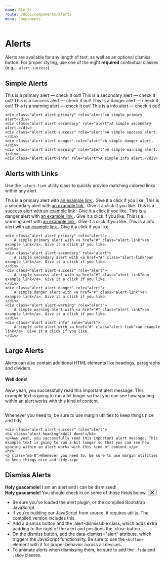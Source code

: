 ```yaml
---
name: Alerts
route: /docs/components/alerts
menu: Components
---
```



# Alerts

Alerts are available for any length of text, as well as an optional dismiss button. For proper styling, use one of the eight **required** contextual classes (e.g., `.alert-success`).

## Simple Alerts

<Playground>
	<Alert color="primary">This is a primary alert — check it out!</Alert>
	<Alert color="secondary">This is a secondary alert — check it out!</Alert>
	<Alert color="success">This is a success alert — check it out!</Alert>
	<Alert color="danger">This is a danger alert — check it out!</Alert>
	<Alert color="warning">This is a warning alert — check it out!</Alert>
	<Alert color="info">This is a info alert — check it out!</Alert>
</Playground>

    <div class="alert alert-primary" role="alert">A simple primary alert</div>
    <div class="alert alert-secondary" role="alert">A simple secondary alert.</div>
    <div class="alert alert-success" role="alert">A simple success alert.</div>
    <div class="alert alert-danger" role="alert">A simple danger alert.</div>
    <div class="alert alert-warning" role="alert">A simple warning alert.</div>
    <div class="alert alert-info" role="alert">A simple info alert.</div>


## Alerts with Links

Use the `.alert-link` utility class to quickly provide matching colored links within any alert.


<Playground>
	<Alert color="primary">
		This is a primary alert with
		<a href="#" className="alert-link">
			an example link
		</a>
		. Give it a click if you like.
	</Alert>
	<Alert color="secondary">
		This is a secondary alert with
		<a href="#" className="alert-link">
			an example link
		</a>
		. Give it a click if you like.
	</Alert>
	<Alert color="success">
		This is a success alert with
		<a href="#" className="alert-link">
			an example link
		</a>
		. Give it a click if you like.
	</Alert>
	<Alert color="danger">
		This is a danger alert with
		<a href="#" className="alert-link">
			an example link
		</a>
		. Give it a click if you like.
	</Alert>
	<Alert color="warning">
		This is a warning alert with
		<a href="#" className="alert-link">
			an example link
		</a>
		. Give it a click if you like.
	</Alert>
	<Alert color="info">
		This is a info alert with
		<a href="#" className="alert-link">
			an example link
		</a>
		. Give it a click if you like.
	</Alert>

</Playground>

    <div class="alert alert-primary" role="alert">
        A simple primary alert with <a href="#" class="alert-link">an example link</a>. Give it a click if you like.
    </div>
    <div class="alert alert-secondary" role="alert">
        A simple secondary alert with <a href="#" class="alert-link">an example link</a>. Give it a click if you like.
    </div>
    <div class="alert alert-success" role="alert">
        A simple success alert with <a href="#" class="alert-link">an example link</a>. Give it a click if you like.
    </div>
    <div class="alert alert-danger" role="alert">
        A simple danger alert with <a href="#" class="alert-link">an example link</a>. Give it a click if you like.
    </div>
    <div class="alert alert-warning" role="alert">
        A simple warning alert with <a href="#" class="alert-link">an example link</a>. Give it a click if you like.
    </div>
    <div class="alert alert-info" role="alert">
        A simple info alert with <a href="#" class="alert-link">an example link</a>. Give it a click if you like.
    </div>

## Large Alerts

Alerts can also contain additional HTML elements like headings, paragraphs and dividers.

<Playground>
	<Alert color="success">
		<h4 className="alert-heading">Well done!</h4>
		<p>
			Aww yeah, you successfully read this important alert message. This
			example text is going to run a bit longer so that you can see how
			spacing within an alert works with this kind of content.
		</p>
		<hr />
		<p className="mb-0">
			Whenever you need to, be sure to use margin utilities to keep things
			nice and tidy.
		</p>
	</Alert>
</Playground>

    <div class="alert alert-success" role="alert">
    <h4 class="alert-heading">Well done!</h4>
    <p>Aww yeah, you successfully read this important alert message. This example text is going to run a bit longer so that you can see how spacing within an alert works with this kind of content.</p>
    <hr>
    <p class="mb-0">Whenever you need to, be sure to use margin utilities to keep things nice and tidy.</p>

## Dismiss Alerts

<Playground>
	<UncontrolledAlert color="info"><strong>Holy guacamole!</strong> I am an alert and I can be dismissed!</UncontrolledAlert>
</Playground>


<div class="alert alert-warning alert-dismissible fade show" role="alert">
    <strong>Holy guacamole!</strong> You should check in on some of those fields below.
    <button type="button" class="close" data-dismiss="alert" aria-label="Close">
        <span aria-hidden="true"><svg version="1.1" xmlns="http://www.w3.org/2000/svg" width="12" height="12" viewBox="0 0 32 32" stroke="black" stroke-width="3" ><path d="M16.8 16l14.464-14.464q0.096-0.064 0.128-0.192t0.032-0.192q0-0.128-0.032-0.224t-0.128-0.192v0q-0.064-0.096-0.192-0.128t-0.224-0.032-0.192 0.032-0.192 0.128l-14.464 14.464-14.464-14.464q-0.064-0.096-0.16-0.128t-0.224-0.032-0.224 0.032-0.192 0.128v0q-0.064 0.064-0.128 0.192t-0.032 0.224q0 0.096 0.032 0.192t0.128 0.192l14.464 14.464-14.464 14.464q-0.064 0.064-0.128 0.192t-0.032 0.192q0 0.128 0.032 0.224t0.128 0.192v0q0.064 0.096 0.192 0.128t0.192 0.032h0.032q0.128 0 0.224-0.032t0.16-0.128l14.464-14.464 14.464 14.464q0.064 0.096 0.192 0.128t0.192 0.032q0.128 0 0.224-0.032t0.192-0.128v0q0.096-0.064 0.128-0.192t0.032-0.224-0.032-0.192-0.128-0.192v0z"></path></svg></span>
    </button>
</div>


-   Be sure you’ve loaded the alert plugin, or the compiled Bootstrap JavaScript.
-   If you’re building our JavaScript from source, it requires util.js. The compiled version includes this.
-   Add a dismiss button and the .alert-dismissible class, which adds extra padding to the right of the alert and positions the .close button.
-   On the dismiss button, add the data-dismiss="alert" attribute, which triggers the JavaScript functionality. Be sure to use the `<button>` element with it for proper behavior across all devices.
-   To animate alerts when dismissing them, be sure to add the `.fade` and `.show` classes.
